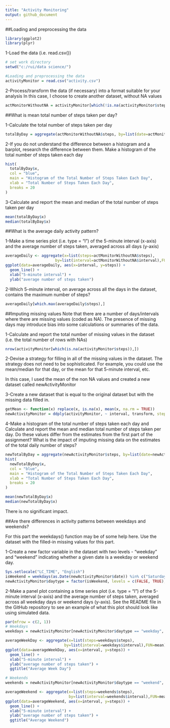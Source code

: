 ---
title: "Activity Monitoring"
output: github_document
---

##Loading and preprocessing the data

```{r, echo=TRUE}
library(ggplot2)
library(plyr)
```

1-Load the data (i.e. read.csv())

```{r, echo=TRUE}
# set work directory
setwd("c:/rui/data science/")

#Loading and preprocessing the data
activityMonitor = read.csv("activity.csv")
```

2-Process/transform the data (if necessary) into a format suitable for your analysis
In this case, I choose to create another dataset, without NA values

```{r, echo=TRUE}
actMonitorWithoutNA = activityMonitor[which(!is.na(activityMonitor$steps)),]
```

##What is mean total number of steps taken per day?

1-Calculate the total number of steps taken per day

```{r, echo=TRUE}
totalByDay = aggregate(actMonitorWithoutNA$steps, by=list(date=actMonitorWithoutNA$date), FUN=sum)
```

2-If you do not understand the difference between a histogram and a barplot, research the difference between them. Make a histogram of the total number of steps taken each day

```{r, echo=TRUE}
hist(
  totalByDay$x,
  col = "blue",
  main = "Histogram of the Total Number of Steps Taken Each Day",
  xlab = "Total Number of Steps Taken Each Day",
  breaks = 20
)
```

3-Calculate and report the mean and median of the total number of steps taken per day

```{r, echo=TRUE}
mean(totalByDay$x)
median(totalByDay$x)
```

##What is the average daily activity pattern?

1-Make a time series plot (i.e. type = "l") of the 5-minute interval (x-axis) and the average number of steps taken, averaged across all days (y-axis)

```{r, echo=TRUE}
averageDaily <- aggregate(x=list(steps=actMonitorWithoutNA$steps), 
                      by=list(interval=actMonitorWithoutNA$interval),FUN=mean)
ggplot(data=averageDaily, aes(x=interval, y=steps)) +
  geom_line() +
  xlab("5-minute interval") +
  ylab("average number of steps taken")
```

2-Which 5-minute interval, on average across all the days in the dataset, contains the maximum number of steps?

```{r, echo=TRUE}
averageDaily[which.max(averageDaily$steps),]
```

##Imputing missing values
Note that there are a number of days/intervals where there are missing values (coded as NA). The presence of missing days may introduce bias into some calculations or summaries of the data.

1-Calculate and report the total number of missing values in the dataset (i.e. the total number of rows with NAs)

```{r, echo=TRUE}
nrow(activityMonitor[which(is.na(activityMonitor$steps)),])
```

2-Devise a strategy for filling in all of the missing values in the dataset. The strategy does not need to be sophisticated. For example, you could use the mean/median for that day, or the mean for that 5-minute interval, etc.

In this case, I used the mean of the non NA values and created a new dataset called newActivityMonitor


3-Create a new dataset that is equal to the original dataset but with the missing data filled in.

```{r, echo=TRUE}
getMean <- function(x) replace(x, is.na(x), mean(x, na.rm = TRUE))
newActivityMonitor = ddply(activityMonitor, ~ interval, transform, steps = getMean(steps))
```

4-Make a histogram of the total number of steps taken each day and Calculate and report the mean and median total number of steps taken per day. Do these values differ from the estimates from the first part of the assignment? What is the impact of imputing missing data on the estimates of the total daily number of steps?

```{r, echo=TRUE}
newTotalByDay = aggregate(newActivityMonitor$steps, by=list(date=newActivityMonitor$date), FUN=sum)
hist(
  newTotalByDay$x,
  col = "blue",
  main = "Histogram of the Total Number of Steps Taken Each Day",
  xlab = "Total Number of Steps Taken Each Day",
  breaks = 20
)

mean(newTotalByDay$x)
median(newTotalByDay$x)
```

There is no significant impact.

##Are there differences in activity patterns between weekdays and weekends?

For this part the weekdays() function may be of some help here. Use the dataset with the filled-in missing values for this part.

1-Create a new factor variable in the dataset with two levels - "weekday" and "weekend" indicating whether a given date is a weekday or weekend day.

```{r, echo=TRUE}
Sys.setlocale("LC_TIME", "English")
isWeekend = weekdays(as.Date(newActivityMonitor$date)) %in% c("Saturday", "Sunday")
newActivityMonitor$daytype = factor(isWeekend, levels = c(FALSE, TRUE), labels = c("weekday", "weekend"))
```

2-Make a panel plot containing a time series plot (i.e. type = "l") of the 5-minute interval (x-axis) and the average number of steps taken, averaged across all weekday days or weekend days (y-axis). See the README file in the GitHub repository to see an example of what this plot should look like using simulated data.

```{r, echo=TRUE}
par(mfrow = c(2, 1))
# Weekdays
weekdays = newActivityMonitor[newActivityMonitor$daytype == "weekday", ]

averageWeekDay <- aggregate(x=list(steps=weekdays$steps), 
                          by=list(interval=weekdays$interval),FUN=mean)
ggplot(data=averageWeekDay, aes(x=interval, y=steps)) +
  geom_line() +
  xlab("5-minute interval") +
  ylab("average number of steps taken") +
  ggtitle("Average Week Day")

# Weekends
weekends = newActivityMonitor[newActivityMonitor$daytype == "weekend", ]

averageWeekend <- aggregate(x=list(steps=weekends$steps), 
                            by=list(interval=weekends$interval),FUN=mean)
ggplot(data=averageWeekend, aes(x=interval, y=steps)) +
  geom_line() +
  xlab("5-minute interval") +
  ylab("average number of steps taken") +
  ggtitle("Average Weekend")

```
